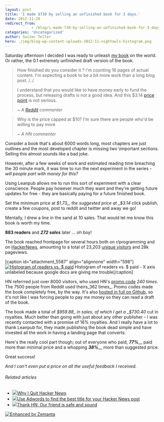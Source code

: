 ```yaml
---
layout: post
title: 'I made $730 by selling an unfinished book for 3 days.'
date: 2012-11-20
redirect_from: 
            - /blog/i-made-730-by-selling-an-unfinished-book-for-3-days/swizec/5585
categories: 'Uncategorized'
author: Swizec Teller
hero: ./img/blog-wp-content-uploads-2012-11-nightowls-histogram.png
---
```

Saturday afternoon I decided I was ready to unleash [my book](https://leanpub.com/nightowls) on the world. Or rather, the 0.1 extremely unfinished draft version of the book.

> How finished do you consider it ? I'm counting 16 pages of actual content. I'm expecting a book to be a bit more work than a long blog post. /../
>
>
>
> I understand that you would like to have money early to fund the process, but releasing drafts is not a good idea. And this $3.14 [price point](http://en.wikipedia.org/wiki/Price_point "Price point") is not serious.
>
>
>
> _~ A [Reddit](http://reddit.com/ "Reddit") commenter_

> Why is the price capped at $10? I'm sure there are people who'd be willing to pay more
>
>
>
> _~ A HN commenter_

Consider a book that's about 6000 words long, most chapters are just outlines and the most developed chapter is missing two \\important sections. Selling this almost sounds like a bad joke.



However, after a few weeks of work and estimated reading time breaching the 30 minute mark, it was time to run the next experiment in the series - _will people part with money for this?_



Using Leanpub allows me to run this sort of experiment with a clear conscience. People pay however much they want and they're getting future updates for free - they are basically paying for a future finished book.



Set the minimum price at _$1.73,_ the suggested price at _$3.14_ click publish, create a few coupons, post to reddit and twitter and away we go!



Mentally, I drew a line in the sand at 10 sales. That would let me know this book is worth my time.



**883 readers** and _**272 sales**_ later ... oh boy!



The book reached frontpage for several hours both on r/programming and on [HackerNews](http://news.ycombinator.com/ "Hacker News"), amounting to a total of 23,203 [unique visitors](http://en.wikipedia.org/wiki/Unique_user "Unique user") and 28k pageviews.



\[caption id="attachment_5587" align="alignnone" width="598"][![Histogram of readers vs. $ paid](http://swizec.com/blog/wp-content/uploads/2012/11/nightowls-histogram.png "Histogram of readers vs. $ paid")](./img/blog-wp-content-uploads-2012-11-nightowls-histogram.png) Histogram of readers vs. $ paid - X axis unlabeled because google docs are giving me trouble\[/caption]



HN referrred just over 8000 visitors, who used HN's [promo code](http://en.wikipedia.org/wiki/Coupon "Coupon") _240 times_. The 7500 people from Reddit used theirs_362 times_. Promo codes made the book completely free, by the way. It's also [hosted in full on Github](https://github.com/Swizec/nightowls), so it's not like I was forcing people to pay me money so they can read a draft of the book.



The book made a total of _$959.88_ in sales, of which I get a _$730.40_ cut in royalties. Much better than going with just about any other publisher - I was recently contacted with a promise of 16% royalties. And I really have a lot to thank Leanpub for, they made publishing the book dead simple and have invested all the work in having a landing page that converts.



Here's the really cool part though; out of everyone who paid, **_77%_**__ paid more than minimal price and a whopping **_38%_**__ more than suggested price.



Great success!



_And I can't even put a price on all the useful feedback I received._



###### Related articles

- [![](http://i.zemanta.com/noimg_51_80_80.jpg)](http://nathanael.hevenet.com/why-i-quit-hacker-news/)[Why I Quit Hacker News](http://nathanael.hevenet.com/why-i-quit-hacker-news/)
- [![](http://i.zemanta.com/126716812_80_80.jpg)](http://blog.chargeback.cc/2012/11/19/use-adwords-to-find-the-best-title-for-your-hacker-news-post/)[Use Adwords to find the best title for your Hacker News post](http://blog.chargeback.cc/2012/11/19/use-adwords-to-find-the-best-title-for-your-hacker-news-post/)
- [![](http://i.zemanta.com/noimg_25_80_80.jpg)](http://jacquesmattheij.com/thank-hn-our-friend-is-safe-and-sound)[Thank HN: Our friend is safe and sound](http://jacquesmattheij.com/thank-hn-our-friend-is-safe-and-sound)

[![Enhanced by Zemanta](http://img.zemanta.com/zemified_e.png?x-id=5694cd72-73d1-4a6a-bb87-e4fd6134663a)](http://www.zemanta.com/?px "Enhanced by Zemanta")